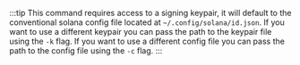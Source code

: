:::tip
This command requires access to a signing keypair, it will default to the conventional solana config  file located at `~/.config/solana/id.json`. 
If you want to use a different keypair you can pass the path to the keypair file using the `-k` flag. If you want to use a different config file you can pass the path to the config file using the `-c` flag.
:::